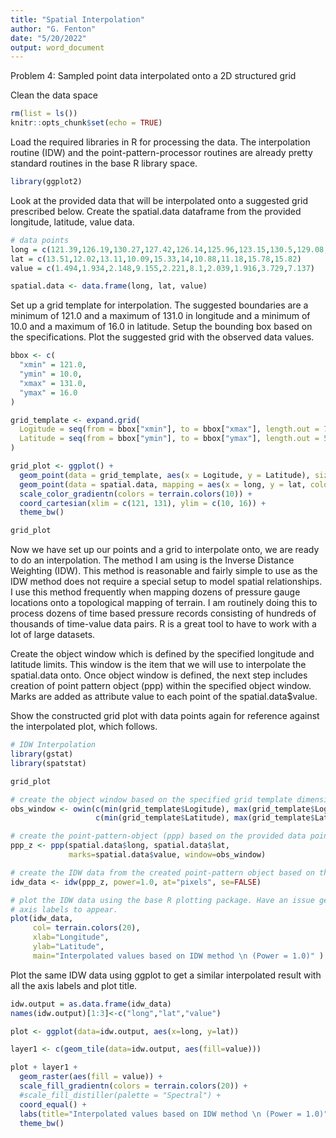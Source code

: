 ```yaml
---
title: "Spatial Interpolation"
author: "G. Fenton"
date: "5/20/2022"
output: word_document
---
```


Problem 4: Sampled point data interpolated onto a 2D structured grid

Clean the data space 
```r
rm(list = ls())
knitr::opts_chunk$set(echo = TRUE)
```

Load the required libraries in R for processing the data.  The interpolation routine (IDW) and the point-pattern-processor routines are already pretty standard routines in the base R library space.

```r
library(ggplot2)
```

Look at the provided data that will be interpolated onto a suggested grid prescribed below. Create the spatial.data dataframe from the provided longitude, latitude, value data.

```r
# data points
long = c(121.39,126.19,130.27,127.42,126.14,125.96,123.15,130.5,129.08,122.74)
lat = c(13.51,12.02,13.11,10.09,15.33,14,10.88,11.18,15.78,15.82)
value = c(1.494,1.934,2.148,9.155,2.221,8.1,2.039,1.916,3.729,7.137)

spatial.data <- data.frame(long, lat, value)
```

Set up a grid template for interpolation.  The suggested boundaries are a minimum of
121.0 and a maximum of 131.0 in longitude and a minimum of 10.0 and a maximum of
16.0 in latitude.  Setup the bounding box based on the specifications.  Plot the 
suggested grid with the observed data values.

```r
bbox <- c(
  "xmin" = 121.0,
  "ymin" = 10.0,
  "xmax" = 131.0,
  "ymax" = 16.0
)

grid_template <- expand.grid(
  Logitude = seq(from = bbox["xmin"], to = bbox["xmax"], length.out = 70), 
  Latitude = seq(from = bbox["ymin"], to = bbox["ymax"], length.out = 50) 
)

grid_plot <- ggplot() +
  geom_point(data = grid_template, aes(x = Logitude, y = Latitude), size = 0.1) +
  geom_point(data = spatial.data, mapping = aes(x = long, y = lat, color=value), size=5) +
  scale_color_gradientn(colors = terrain.colors(10)) +
  coord_cartesian(xlim = c(121, 131), ylim = c(10, 16)) +
  theme_bw()

grid_plot

```

Now we have set up our points and a grid to interpolate onto, we are ready to do an interpolation. The method I am using is the Inverse Distance Weighting (IDW).  This method is reasonable and fairly simple to use as the IDW method does not require a special setup to model spatial relationships.  I use this method frequently when mapping dozens of pressure gauge locations onto a topological mapping of terrain.  I am routinely doing this to process dozens of time based pressure records consisting of hundreds of thousands of time-value data pairs.  R is a great tool to have to work with a lot of large datasets.

Create the object window which is defined by the specified longitude and latitude
limits. This window is the item that we will use to interpolate the spatial.data onto.  Once object window is defined, the next step includes creation of point pattern object (ppp) within the specified object window.  Marks are added as attribute value to each point of the spatial.data$value.

Show the constructed grid plot with data points again for reference against the interpolated plot, which follows.


```r
# IDW Interpolation
library(gstat)
library(spatstat)

grid_plot

# create the object window based on the specified grid template dimensions
obs_window <- owin(c(min(grid_template$Logitude), max(grid_template$Logitude)),
                   c(min(grid_template$Latitude), max(grid_template$Latitude)))

# create the point-pattern-object (ppp) based on the provided data points (spatial.data)
ppp_z <- ppp(spatial.data$long, spatial.data$lat, 
             marks=spatial.data$value, window=obs_window)

# create the IDW data from the created point-pattern object based on the provided spatioal data
idw_data <- idw(ppp_z, power=1.0, at="pixels", se=FALSE)

# plot the IDW data using the base R plotting package. Have an issue getting the
# axis labels to appear.
plot(idw_data,
     col= terrain.colors(20),
     xlab="Longitude",
     ylab="Latitude",
     main="Interpolated values based on IDW method \n (Power = 1.0)" ) 
```

Plot the same IDW data using ggplot to get a similar interpolated result with all the axis labels and plot title.  

```r
idw.output = as.data.frame(idw_data)
names(idw.output)[1:3]<-c("long","lat","value")

plot <- ggplot(data=idw.output, aes(x=long, y=lat))

layer1 <- c(geom_tile(data=idw.output, aes(fill=value)))

plot + layer1 + 
  geom_raster(aes(fill = value)) +
  scale_fill_gradientn(colors = terrain.colors(20)) +
  #scale_fill_distiller(palette = "Spectral") +
  coord_equal() + 
  labs(title="Interpolated values based on IDW method \n (Power = 1.0)") +
  theme_bw()

```

